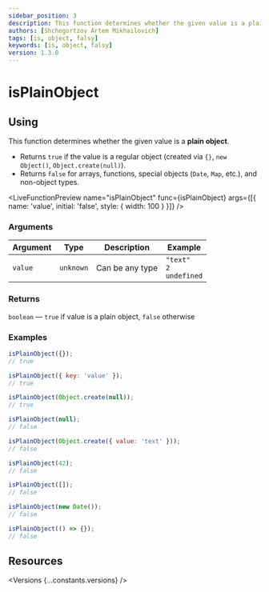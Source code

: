 ```yaml
---
sidebar_position: 3
description: This function determines whether the given value is a plain object.
authors: [Shchegortzov Artem Mikhailovich]
tags: [is, object, falsy]
keywords: [is, object, falsy]
version: 1.3.0
---
```




# isPlainObject

## Using

This function determines whether the given value is a **plain object**.

- Returns `true` if the value is a regular object (created via `{}`, `new Object()`, `Object.create(null)`).
- Returns `false` for arrays, functions, special objects (`Date`, `Map`, etc.), and non-object types.

<LiveFunctionPreview
  name="isPlainObject"
  func={isPlainObject}
  args={[{ name: 'value', initial: 'false', style: { width: 100 } }]}
/>

### Arguments

| Argument | Type      | Description     | Example                                |
| -------- | --------- | --------------- | -------------------------------------- |
| `value`  | `unknown` | Can be any type | `"text"` <br /> `2` <br /> `undefined` |

### Returns

`boolean` — `true` if value is a plain object, `false` otherwise

### Examples

```js
isPlainObject({});
// true

isPlainObject({ key: 'value' });
// true

isPlainObject(Object.create(null));
// true

isPlainObject(null);
// false

isPlainObject(Object.create({ value: 'text' }));
// false

isPlainObject(42);
// false

isPlainObject([]);
// false

isPlainObject(new Date());
// false

isPlainObject(() => {});
// false
```

## Resources

<Versions {...constants.versions} />

<div style={{ display: 'flex', gap: 20 }}>
  <GitHubResourceButton linkPath={constants.resourceLinkPath} />
</div>
